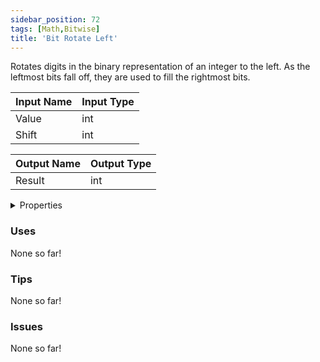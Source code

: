 ```yaml
---
sidebar_position: 72
tags: [Math,Bitwise]
title: 'Bit Rotate Left'
---
```


Rotates digits in the binary representation of an integer to the left. As the leftmost bits fall off, they are used to fill the rightmost bits.



<IChip uuid="bd013fe7-3799-46b5-b1f3-66a3f5add5ed"/>

| Input Name | Input Type |
|-----------|-----------|
| Value | int |
| Shift | int |

| Output Name | Output Type |
|-----------|-----------|
| Result | int |


<details>
  <summary>Properties</summary>
  <div>
    <div>
    <table>
      <thead>
        <tr>
          <th>Is beta required?</th>
          <th>No</th>
        </tr>
        <tr>
          <th>Is this chip a trolling risk?</th>
          <th>No</th>
        </tr>
        <tr>
          <th>Is this chip a role assignment risk?</th>
          <th>No</th>
        </tr>
        <tr>
          <th>Chip UUID</th>
          <th>bd013fe7-3799-46b5-b1f3-66a3f5add5ed</th>
        </tr>
        <tr>
          <th>Room availability</th>
          <th>Available everywhere</th>
        </tr>
      </thead>
    </table>
    </div>
  </div>
</details>

### Uses

None so far!

### Tips

None so far!

### Issues

None so far!
